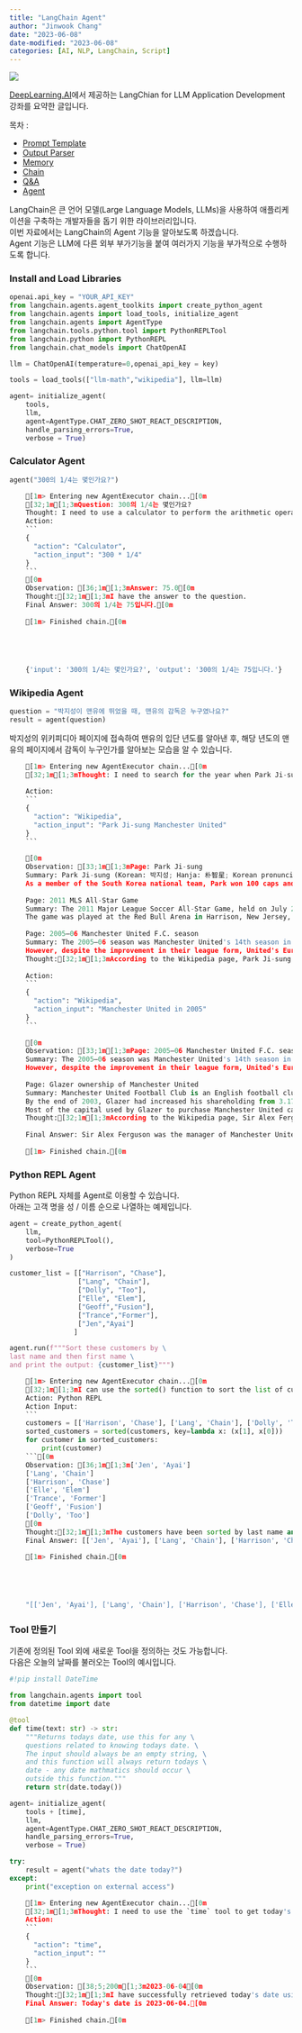 ```yaml
---
title: "LangChain Agent"
author: "Jinwook Chang"
date: "2023-06-08"
date-modified: "2023-06-08"
categories: [AI, NLP, LangChain, Script]
---
```


![](../../others/prompt.png)


[DeepLearning.AI](https://www.deeplearning.ai/)에서 제공하는 LangChian for LLM Application Development 강좌를 요약한 글입니다.

목차 :

* [Prompt Template](../langchain-prompt-template/)
* [Output Parser](../langchain-output-parser/)
* [Memory](../langchain-memory/)
* [Chain](../langchain-chains/)
* [Q&A](../langchain-qna)
* [Agent](../langchain-agent)

LangChain은 큰 언어 모델(Large Language Models, LLMs)을 사용하여 애플리케이션을 구축하는 개발자들을 돕기 위한 라이브러리입니다. \
이번 자료에서는 LangChain의 Agent 기능을 알아보도록 하겠습니다. \
Agent 기능은 LLM에 다른 외부 부가기능을 붙여 여러가지 기능을 부가적으로 수행하도록 합니다.

### Install and Load Libraries

```python
openai.api_key = "YOUR_API_KEY"
from langchain.agents.agent_toolkits import create_python_agent
from langchain.agents import load_tools, initialize_agent
from langchain.agents import AgentType
from langchain.tools.python.tool import PythonREPLTool
from langchain.python import PythonREPL
from langchain.chat_models import ChatOpenAI
```


```python
llm = ChatOpenAI(temperature=0,openai_api_key = key)
```


```python
tools = load_tools(["llm-math","wikipedia"], llm=llm)
```


```python
agent= initialize_agent(
    tools, 
    llm, 
    agent=AgentType.CHAT_ZERO_SHOT_REACT_DESCRIPTION,
    handle_parsing_errors=True,
    verbose = True)
```

### Calculator Agent

```python
agent("300의 1/4는 몇인가요?")
```

    
```python   
    [1m> Entering new AgentExecutor chain...[0m
    [32;1m[1;3mQuestion: 300의 1/4는 몇인가요?
    Thought: I need to use a calculator to perform the arithmetic operation.
    Action:
    ```
    {
      "action": "Calculator",
      "action_input": "300 * 1/4"
    }
    ```
    [0m
    Observation: [36;1m[1;3mAnswer: 75.0[0m
    Thought:[32;1m[1;3mI have the answer to the question.
    Final Answer: 300의 1/4는 75입니다.[0m
    
    [1m> Finished chain.[0m





    {'input': '300의 1/4는 몇인가요?', 'output': '300의 1/4는 75입니다.'}

```
### Wikipedia Agent

```python
question = "박지성이 맨유에 뛰었을 때, 맨유의 감독은 누구였나요?"
result = agent(question) 
```

박지성의 위키피디아 페이지에 접속하여 맨유의 입단 년도를 알아낸 후, 해당 년도의 맨유의 페이지에서 감독이 누구인가를 알아보는 모습을 알 수 있습니다.
    
```python 
    [1m> Entering new AgentExecutor chain...[0m
    [32;1m[1;3mThought: I need to search for the year when Park Ji-sung joined Manchester United to find out who the manager was at that time.
    
    Action:
    ```
    {
      "action": "Wikipedia",
      "action_input": "Park Ji-sung Manchester United"
    }
    ```
    
    [0m
    Observation: [33;1m[1;3mPage: Park Ji-sung
    Summary: Park Ji-sung (Korean: 박지성; Hanja: 朴智星; Korean pronunciation: [pak̚.t͈ɕi.sʌŋ]; born 30 March 1981) is a South Korean former professional footballer who played as a midfielder. Born in the South Korean capital Seoul, Park is one of the most successful Asian players in football history, having won 19 trophies in his career. He is the first Asian footballer to have won the UEFA Champions League, to play in a UEFA Champions League final, as well as the first Asian to have won the FIFA Club World Cup. Park was able to play anywhere across the midfield and was noted for his exceptional fitness level, discipline, work ethic and off-the-ball movement. His remarkable endurance levels earned him the nickname "Three-Lung" Park.Park began his football career in his native South Korea and played for the Myongji University team before moving to Japan to play for Kyoto Purple Sanga. After Park's national team manager Guus Hiddink moved back to the Netherlands to manage PSV Eindhoven, Park followed him to the Dutch side a year later. After PSV reached the semi-finals of the 2004–05 UEFA Champions League, Park's talents were recognised by Manchester United manager Sir Alex Ferguson and he signed Park for a fee of around £4 million in July 2005. In his time at United, his honours included four Premier League titles, the 2007–08 UEFA Champions League, and the 2008 FIFA Club World Cup. He moved to Queens Park Rangers in July 2012 after suffering a reduction in his number of appearances for Manchester United the previous season. However, an injury-interrupted season with QPR, combined with the club's relegation, led to Park rejoining PSV on loan for the 2013–14 season.
    As a member of the South Korea national team, Park won 100 caps and scored 13 goals. He was a member of the team that finished fourth at the 2002 FIFA World Cup, and also represented his nation at the 2006 FIFA World Cup and the 2010 FIFA World Cup. At the World Cup, he was named man of the match four times, the most of any Asian player, and is currently South Korea's joint all-time leading World Cup goalscorer with three goals alongside Ahn Jung-hwan and Son Heung-min, having scored in three consecutive tournaments.
    
    Page: 2011 MLS All-Star Game
    Summary: The 2011 Major League Soccer All-Star Game, held on July 27, 2011, was the 16th annual Major League Soccer All-Star Game, a soccer match involving all-stars from Major League Soccer. The MLS All-Stars faced Manchester United of the English Premier League for the second year running in the eighth MLS All-Star Game to feature international opposition. Manchester United won the game 4–0 with goals from Anderson, Park Ji-Sung, Dimitar Berbatov and Danny Welbeck.
    The game was played at the Red Bull Arena in Harrison, New Jersey, making it the first MLS All-Star Game to be played in the New York metropolitan area since 1997.
    
    Page: 2005–06 Manchester United F.C. season
    Summary: The 2005–06 season was Manchester United's 14th season in the Premier League, and their 31st consecutive season in the top division of English football.After having finished in third place in both of the previous two seasons, the Red Devils improved slightly to finish the 2005–06 season in second place, despite finishing 8 points off the lead.
    However, despite the improvement in their league form, United's European form took a massive blow, with the club failing to reach the knockout stage of the UEFA Champions League for the first time since 1994–95. The club fared better in the FA Cup, reaching the Fifth Round, but their real success came in the League Cup, in which they beat Wigan Athletic 4–0 in the final. United became the first club in Premier League history to score 1,000 goals, a milestone reached on 29 October in the 4–1 defeat to Middlesbrough at the Riverside, with Cristiano Ronaldo scoring the goal.The 2005–06 season also saw the departure of club captain Roy Keane, who had been at Old Trafford since 1993. Keane played his la[0m
    Thought:[32;1m[1;3mAccording to the Wikipedia page, Park Ji-sung joined Manchester United in July 2005 for a fee of around £4 million. Therefore, I need to find out who the manager of Manchester United was in July 2005.
    
    Action:
    ```
    {
      "action": "Wikipedia",
      "action_input": "Manchester United in 2005"
    }
    ```
    
    [0m
    Observation: [33;1m[1;3mPage: 2005–06 Manchester United F.C. season
    Summary: The 2005–06 season was Manchester United's 14th season in the Premier League, and their 31st consecutive season in the top division of English football.After having finished in third place in both of the previous two seasons, the Red Devils improved slightly to finish the 2005–06 season in second place, despite finishing 8 points off the lead.
    However, despite the improvement in their league form, United's European form took a massive blow, with the club failing to reach the knockout stage of the UEFA Champions League for the first time since 1994–95. The club fared better in the FA Cup, reaching the Fifth Round, but their real success came in the League Cup, in which they beat Wigan Athletic 4–0 in the final. United became the first club in Premier League history to score 1,000 goals, a milestone reached on 29 October in the 4–1 defeat to Middlesbrough at the Riverside, with Cristiano Ronaldo scoring the goal.The 2005–06 season also saw the departure of club captain Roy Keane, who had been at Old Trafford since 1993. Keane played his last game for the club on 18 September 2005 in a goalless draw with Liverpool, but was forced to withdraw from the match only a couple of minutes before full-time. It was later revealed that Keane had picked up a foot injury and he eventually left the club for his boyhood team Celtic on 18 November 2005. Keane was subsequently replaced as captain by his deputy, Gary Neville. On 25 November 2005, just seven days after Keane left the club, United fans were plunged into mourning by the death of legendary former player George Best, who died at age 59.
    
    Page: Glazer ownership of Manchester United
    Summary: Manchester United Football Club is an English football club based in Old Trafford, Greater Manchester. The club was formed as Newton Heath LYR Football Club, the works team of the Lancashire and Yorkshire Railway depot in Newton Heath, in 1878. The club split from the railway company in 1892 and remained under private ownership for almost 100 years, changing its name to Manchester United after being saved from bankruptcy in 1902. The club was the subject of takeover bids from media tycoon Robert Maxwell in 1984 and property trader Michael Knighton in 1989, before going public in 1991; they received another takeover bid from Rupert Murdoch's BSkyB corporation in 1998 before Malcolm Glazer's stake was announced in September 2003.
    By the end of 2003, Glazer had increased his shareholding from 3.17% to around 15%, which he almost doubled in the year up to October 2004. His acquisition of John Magnier and J. P. McManus's 28.7% stake in May 2005 pushed his own up to around 57%, well over the 30% threshold that would force him to launch a takeover bid. A few days later, he took control of 75% of the club's shares, allowing him to delist the company from the London Stock Exchange, and within a month, the Glazers took 98% ownership of the club via their Red Football parent company, forcing a squeeze-out of the remaining 2%. The final purchase price of the club totalled almost £800 million.
    Most of the capital used by Glazer to purchase Manchester United came in the form of loans, the majority of which were secured against the club's assets, incurring interest payments of over £60 million per annum. The remainder came in the form of PIK loans (payment in kind loans), which were later sold to hedge funds. Manchester United was not liable for the PIKs, which were held by Red Football Joint Venture and were secured on that company's shares in Red Football (and thus the club). The interest on the PIKs rolled up at 14.25% per annum. Despite this, the Glazers did not pay down any of the PIK loans in the first five years they owned the club. In January 2010, the club carried out a successful £500 million bond issue, and by March 2010, the PIKs stood at around £207 million. The PIKs were eventually paid off in November 2010 by unspecified means. In August 2012, as p[0m
    Thought:[32;1m[1;3mAccording to the Wikipedia page, Sir Alex Ferguson was the manager of Manchester United in July 2005 when Park Ji-sung joined the team.
    
    Final Answer: Sir Alex Ferguson was the manager of Manchester United when Park Ji-sung joined the team in July 2005.[0m
    
    [1m> Finished chain.[0m
```



### Python REPL Agent

Python REPL 자체를 Agent로 이용할 수 있습니다. \
아래는 고객 명을 성 / 이름 순으로 나열하는 예제입니다.


```python
agent = create_python_agent(
    llm,
    tool=PythonREPLTool(),
    verbose=True
)
```


```python
customer_list = [["Harrison", "Chase"], 
                 ["Lang", "Chain"],
                 ["Dolly", "Too"],
                 ["Elle", "Elem"], 
                 ["Geoff","Fusion"], 
                 ["Trance","Former"],
                 ["Jen","Ayai"]
                ]
```


```python
agent.run(f"""Sort these customers by \
last name and then first name \
and print the output: {customer_list}""") 
```

    
```python    
    [1m> Entering new AgentExecutor chain...[0m
    [32;1m[1;3mI can use the sorted() function to sort the list of customers by last name and then first name. I will need to provide a key function to sorted() that returns a tuple of the last name and first name in that order.
    Action: Python REPL
    Action Input:
    ```
    customers = [['Harrison', 'Chase'], ['Lang', 'Chain'], ['Dolly', 'Too'], ['Elle', 'Elem'], ['Geoff', 'Fusion'], ['Trance', 'Former'], ['Jen', 'Ayai']]
    sorted_customers = sorted(customers, key=lambda x: (x[1], x[0]))
    for customer in sorted_customers:
        print(customer)
    ```[0m
    Observation: [36;1m[1;3m['Jen', 'Ayai']
    ['Lang', 'Chain']
    ['Harrison', 'Chase']
    ['Elle', 'Elem']
    ['Trance', 'Former']
    ['Geoff', 'Fusion']
    ['Dolly', 'Too']
    [0m
    Thought:[32;1m[1;3mThe customers have been sorted by last name and then first name, and the output has been printed. 
    Final Answer: [['Jen', 'Ayai'], ['Lang', 'Chain'], ['Harrison', 'Chase'], ['Elle', 'Elem'], ['Trance', 'Former'], ['Geoff', 'Fusion'], ['Dolly', 'Too']][0m
    
    [1m> Finished chain.[0m





    "[['Jen', 'Ayai'], ['Lang', 'Chain'], ['Harrison', 'Chase'], ['Elle', 'Elem'], ['Trance', 'Former'], ['Geoff', 'Fusion'], ['Dolly', 'Too']]"

```


### Tool 만들기

기존에 정의된 Tool 외에 새로운 Tool을 정의하는 것도 가능합니다. \
다음은 오늘의 날짜를 불러오는 Tool의 예시입니다.


```python
#!pip install DateTime
```


```python
from langchain.agents import tool
from datetime import date
```


```python
@tool
def time(text: str) -> str:
    """Returns todays date, use this for any \
    questions related to knowing todays date. \
    The input should always be an empty string, \
    and this function will always return todays \
    date - any date mathmatics should occur \
    outside this function."""
    return str(date.today())
```


```python
agent= initialize_agent(
    tools + [time], 
    llm, 
    agent=AgentType.CHAT_ZERO_SHOT_REACT_DESCRIPTION,
    handle_parsing_errors=True,
    verbose = True)
```

```python
try:
    result = agent("whats the date today?") 
except: 
    print("exception on external access")
```

    
```python
    [1m> Entering new AgentExecutor chain...[0m
    [32;1m[1;3mThought: I need to use the `time` tool to get today's date.
    Action:
    ```
    {
      "action": "time",
      "action_input": ""
    }
    ```
    [0m
    Observation: [38;5;200m[1;3m2023-06-04[0m
    Thought:[32;1m[1;3mI have successfully retrieved today's date using the `time` tool.
    Final Answer: Today's date is 2023-06-04.[0m
    
    [1m> Finished chain.[0m
```

